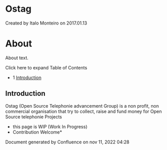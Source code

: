 
# Ostag 

 Created by  Italo Monteiro on 2017.01.13

# About

About text.

Click here to expand Table of Contents

* 1 [Introduction](#introduction)

## Introduction

Ostag (Open Source Telephonie advancement Group) is a non profit, non commercial organisation that try to collect, raise and fund money for Open Source telephonie Projects

* this page is WIP (Work In Progress)
* Contribution Welcome\*

Document generated by Confluence on nov 11, 2022 04:28
